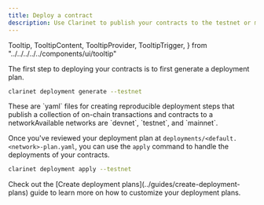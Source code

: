 ```yaml
---
title: Deploy a contract
description: Use Clarinet to publish your contracts to the testnet or mainnet networks.
---
```



  Tooltip,
  TooltipContent,
  TooltipProvider,
  TooltipTrigger,
} from "../../../../../components/ui/tooltip"

The first step to deploying your contracts is to first generate a deployment plan.

 ```bash title="Terminal"
clarinet deployment generate --testnet
```

<Callout title="What are deployment plans?" type="info">
These are `yaml` files for creating reproducible deployment steps that publish a collection of on-chain transactions and contracts to a <TooltipProvider inline><Tooltip><TooltipTrigger asChild><span className='cursor-default border-b border-dotted border-primary'>network</span></TooltipTrigger><TooltipContent>Available networks are `devnet`, `testnet`, and `mainnet`</TooltipContent></Tooltip></TooltipProvider>.
</Callout>

Once you've reviewed your deployment plan at `deployments/<default.<network>-plan.yaml`, you can use the `apply` command to handle the deployments of your contracts.

```bash title="Terminal"
clarinet deployment apply --testnet 
```

<Callout title="Dive deeper" type="info">
Check out the [Create deployment plans](../guides/create-deployment-plans) guide to learn more on how to customize your deployment plans.
</Callout>
